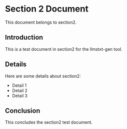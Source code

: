 # Section 2 Document

This document belongs to section2.

## Introduction

This is a test document in section2 for the llmstxt-gen tool.

## Details

Here are some details about section2:

- Detail 1
- Detail 2
- Detail 3

## Conclusion

This concludes the section2 test document.
